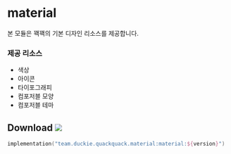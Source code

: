 # material

본 모듈은 꽥꽥의 기본 디자인 리소스를 제공합니다.

### 제공 리소스

- 색상
- 아이콘
- 타이포그래피
- 컴포저블 모양
- 컴포저블 테마

## Download ![](https://img.shields.io/maven-central/v/team.duckie.quackquack.material/material?style=flat-square)

```kotlin
implementation("team.duckie.quackquack.material:material:${version}")
```